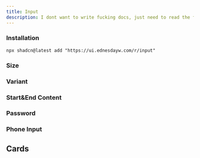 ```yaml
---
title: Input
description: I dont want to write fucking docs, just need to read the fucking source code :P
---
```


### Installation
```package-install
npx shadcn@latest add "https://ui.ednesdayw.com/r/input"
```


### Size
<ComponentPreview name="input-size-demo" />

### Variant
<ComponentPreview name="input-variant-demo" />

### Start&End Content
<ComponentPreview name="input-start-end-content-demo" />

### Password
<ComponentPreview name="input-password-demo" />

### Phone Input
<ComponentPreview name="input-phone-input-demo" />

## Cards

<Cards>
  <Card title="Learn more about Next.js" href="https://nextjs.org/docs" />
  <Card title="Learn more about Fumadocs" href="https://fumadocs.vercel.app" />
</Cards>
